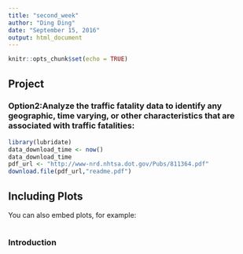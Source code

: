 ```yaml
---
title: "second_week"
author: "Ding Ding"
date: "September 15, 2016"
output: html_document
---
```


```r
knitr::opts_chunk$set(echo = TRUE)
```

## Project
### Option2:Analyze the traffic fatality data to identify any geographic, time varying, or other characteristics that are associated with traffic fatalities:

```r
library(lubridate)
data_download_time <- now()
data_download_time
pdf_url <- "http://www-nrd.nhtsa.dot.gov/Pubs/811364.pdf"
download.file(pdf_url,"readme.pdf")

```

## Including Plots

You can also embed plots, for example:

```r

```

### Introduction

